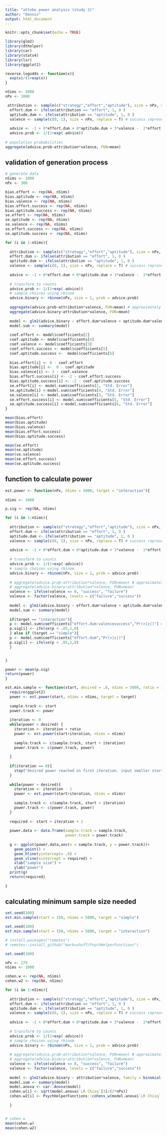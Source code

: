 ```yaml
---
title: "attobo power analysis (study 2)"
author: "Dennis"
output: html_document
---
```


```r
knitr::opts_chunk$set(echo = TRUE)
```

```r
library(glm2)
library(dthelper)
library(car)
library(stats4)
library(lsr)
library(ggplot2)

reverse.logodds <- function(x){
  exp(x)/(1+exp(x))
}
```

```r
 
nSims <- 1000
nPx <- 1000

 attribution <- sample(c("strategy","effort","aptitude"), size = nPx, replace = T) 
  effort.dum <- ifelse(attribution == "effort", 1, 0 )
  aptitude.dum <- ifelse(attribution == "aptitude", 1, 0 )
  valence <- sample(c(0, 1), size = nPx, replace = T) # success represents 0
  
  advice <- -1 + 0*effort.dum + 0*aptitude.dum + 3*valence -  2*effort.dum*valence - 2*aptitude.dum*valence
  advice.prob <- 1/(1+exp(-advice))
  
# population probabilities
aggregate(advice.prob~attribution*valence, FUN=mean)
```


## validation of generation process

```r

# generate data
nSims <- 1000
nPx <- 300

bias.effort <- rep(NA, nSims)
bias.aptitude <- rep(NA, nSims)
bias.valence <- rep(NA, nSims)
bias.effort.success <- rep(NA, nSims)
bias.aptitude.success <- rep(NA, nSims)
se.effort <- rep(NA, nSims)
se.aptitude <- rep(NA, nSims)
se.valence <- rep(NA, nSims)
se.effort.success <- rep(NA, nSims)
se.aptitude.success <- rep(NA, nSims)

for (i in 1:nSims){
  
  attribution <- sample(c("strategy","effort","aptitude"), size = nPx, replace = T) 
  effort.dum <- ifelse(attribution == "effort", 1, 0 )
  aptitude.dum <- ifelse(attribution == "aptitude", 1, 0 )
  valence <- sample(c(0, 1), size = nPx, replace = T) # success represents 0
  
  advice <- -1 + 0*effort.dum + 0*aptitude.dum + 3*valence -  2*effort.dum*valence - 2*aptitude.dum*valence  + rnorm(nPx, sd = .1)
  
  # transform to counts
  advice.prob <- 1/(1+exp(-advice))
  # sample choices using rbinom
  advice.binary <- rbinom(nPx, size = 1, prob = advice.prob)
  
  aggregate(advice.prob~attribution*valence, FUN=mean) # approximately .1 increase in probability for interaction and .2 increase in probability for valence
  aggregate(advice.binary~attribution*valence, FUN=mean)
  
  model <- glm2(advice.binary ~ effort.dum*valence + aptitude.dum*valence, family = binomial(link = "logit"))
  model.sum <- summary(model)
  
  coef.effort <- model$coefficients[2]
  coef.aptitude <- model$coefficients[4]
  coef.valence <- model$coefficients[3]
  coef.effort.success <- model$coefficients[5]
  coef.aptitude.success <-  model$coefficients[6]
  
  bias.effort[i] <- 0 - coef.effort
  bias.aptitude[i] <-  0 - coef.aptitude
  bias.valence[i] <- 3 - coef.valence
  bias.effort.success[i] <- -2 - coef.effort.success
  bias.aptitude.success[i] <- -2 - coef.aptitude.success
  se.effort[i] <- model.sum$coefficients[2, "Std. Error"]
  se.aptitude[i] <-model.sum$coefficients[4, "Std. Error"]
  se.valence[i] <- model.sum$coefficients[3, "Std. Error"]
  se.effort.success[i] <- model.sum$coefficients[5, "Std. Error"]
  se.aptitude.success[i] <-model.sum$coefficients[6, "Std. Error"]
}

mean(bias.effort)
mean(bias.aptitude)
mean(bias.valence)
mean(bias.effort.success)
mean(bias.aptitude.success)

mean(se.effort)
mean(se.aptitude)
mean(se.valence)
mean(se.effort.success)
mean(se.aptitude.success)
```

## function to calculate power

```r

est.power <- function(nPx, nSims = 5000, target = "interaction"){
  
nSims <- 1000

p.sig <- rep(NA, nSims)

for (i in 1:nSims){
  
  attribution <- sample(c("strategy","effort","aptitude"), size = nPx, replace = T) 
  effort.dum <- ifelse(attribution == "effort", 1, 0 )
  aptitude.dum <- ifelse(attribution == "aptitude", 1, 0 )
  valence <- sample(c(0, 1), size = nPx, replace = T) # success represents 0
  
  advice <- -1 + 0*effort.dum + 0*aptitude.dum + 3*valence -  2*effort.dum*valence - 2*aptitude.dum*valence  + rnorm(nPx, sd = .1)
  
  # transform to counts
  advice.prob <- 1/(1+exp(-advice))
  # sample choices using rbinom
  advice.binary <- rbinom(nPx, size = 1, prob = advice.prob)
  
  # aggregate(advice.prob~attribution*valence, FUN=mean) # approximately .2 increase in probability for interaction and .2 increase in probability for valence
  # aggregate(advice.binary~attribution*valence, FUN=mean)
  valence <- ifelse(valence == 0, "success", "failure")
  valence <- factor(valence, levels = c("failure","success"))
  
  model <- glm2(advice.binary ~ effort.dum*valence + aptitude.dum*valence, family = binomial(link = "logit"))
  model.sum <- summary(model)
  
  if(target == "interaction"){
  p <- model.sum$coefficients["effort.dum:valencesuccess","Pr(>|z|)"] # p for interaction effect
  p.sig[i] <- ifelse(p < .05,1,0)
  } else if (target == "simple"){
  p <- model.sum$coefficients["effort.dum","Pr(>|z|)"] 
  p.sig[i] <- ifelse(p < .05,1,0)
  }


}

power <- mean(p.sig)
return(power)
}

```


```r
est.min.sample <- function(start, desired = .8, nSims = 5000, ratio = 10, target = "interaction"){
  require(ggplot2)
  power <- est.power(start, nSims = nSims, target = target)
  
  sample.track <- start
  power.track <- power
    
  iteration <- 0
  while(power < desired) {
    iteration <- iteration + ratio
    power <- est.power(start+iteration, nSims = nSims)
    
    sample.track <- c(sample.track, start + iteration)
    power.track <- c(power.track, power)
    
  }
  
  if(iteration == 0){
    stop("desired power reached on first iteration. input smaller start value to compute minimum sample required")
  }
  
  while(power > desired){
    iteration <- iteration - 1
    power <- est.power(start+iteration, nSims = nSims)
    
    sample.track <- c(sample.track, start + iteration)
    power.track <- c(power.track, power)
  }
  
  required <- start + iteration + 1
  
  power.data <- data.frame(sample.track = sample.track,
                           power.track = power.track)
  
  g <- ggplot(power.data,aes(x = sample.track, y = power.track))+
    geom_point() +
    geom_hline(yintercept= .8) + 
    geom_vline(xintercept = required) +
    xlab("sample size") +
    ylab("power")
  print(g)
  return(required)
  
}
```


## calculating minimum sample size needed

```r
set.seed(100)
est.min.sample(start = 150, nSims = 5000, target = "simple")

set.seed(100)
est.min.sample(start = 150, nSims = 5000, target = "interaction")


```

```r

# install.packages("remotes")
# remotes::install_github("markushuff/PsychHelperFunctions")

set.seed(100)

nPx <- 279
nSims <- 1000

cohen.w <- rep(NA, nSims)
cohen.w2 <- rep(NA, nSims)

for (i in 1:nSims){
  
  attribution <- sample(c("strategy","effort","aptitude"), size = nPx, replace = T) 
  effort.dum <- ifelse(attribution == "effort", 1, 0 )
  aptitude.dum <- ifelse(attribution == "aptitude", 1, 0 )
  valence <- sample(c(0, 1), size = nPx, replace = T) # success represents 0
  
  advice <- -1 + 0*effort.dum + 0*aptitude.dum + 3*valence -  2*effort.dum*valence - 2*aptitude.dum*valence  + rnorm(nPx, sd = .1)
  
  # transform to counts
  advice.prob <- 1/(1+exp(-advice))
  # sample choices using rbinom
  advice.binary <- rbinom(nPx, size = 1, prob = advice.prob)
  
  # aggregate(advice.prob~attribution*valence, FUN=mean) # approximately .2 increase in probability for interaction and .2 increase in probability for valence
  # aggregate(advice.binary~attribution*valence, FUN=mean)
  valence <- ifelse(valence == 0, "success", "failure")
  valence <- factor(valence, levels = c("failure","success"))
  
  model <- glm2(advice.binary ~ attribution*valence, family = binomial(link = "logit"))
  model.sum <- summary(model)
  model.anova <- car::Anova(model)
  cohen.w[i] <- sqrt(model.anova$`LR Chisq`[3]/(2*nPx))
  cohen.w2[i] <- PsychHelperFunctions::cohens_w(model.anova$`LR Chisq`[3], nPx) #sqrt(model.anova$`LR Chisq`[3]/(nPx))
  
  }


# cohen w
mean(cohen.w)
mean(cohen.w2)

```

